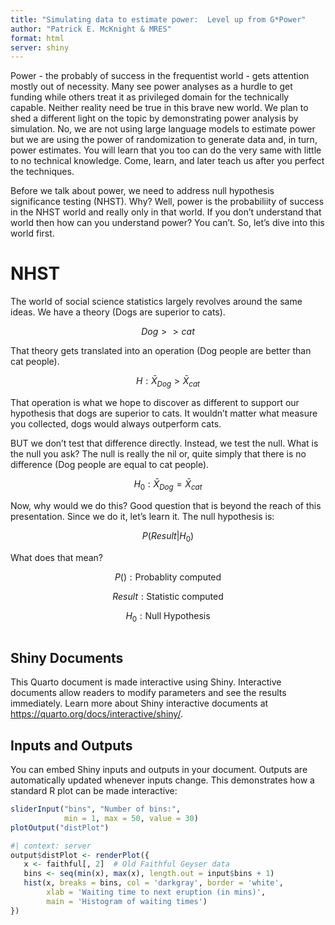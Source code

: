 ```yaml
---
title: "Simulating data to estimate power:  Level up from G*Power"
author: "Patrick E. McKnight & MRES"
format: html
server: shiny
---
```


Power - the probably of success in the frequentist world - gets attention mostly out of necessity. Many see power analyses as a hurdle to get funding while others treat it as privileged domain for the technically capable. Neither reality need be true in this brave new world. We plan to shed a different light on the topic by demonstrating power analysis by simulation. No, we are not using large language models to estimate power but we are using the power of randomization to generate data and, in turn, power estimates. You will learn that you too can do the very same with little to no technical knowledge. Come, learn, and later teach us after you perfect the techniques.

Before we talk about power, we need to address null hypothesis significance testing (NHST). Why? Well, power is the probabiliity of success in the NHST world and really only in that world. If you don't understand that world then how can you understand power? You can't. So, let's dive into this world first.

# NHST

The world of social science statistics largely revolves around the same ideas. We have a theory (Dogs are superior to cats).

$$
Dog >> cat
$$

That theory gets translated into an operation (Dog people are better than cat people).

$$
H: \bar{X}_{Dog} > \bar{X}_{cat}
$$

That operation is what we hope to discover as different to support our hypothesis that dogs are superior to cats. It wouldn't matter what measure you collected, dogs would always outperform cats.

BUT we don't test that difference directly. Instead, we test the null. What is the null you ask? The null is really the nil or, quite simply that there is no difference (Dog people are equal to cat people).

$$
H_0: \bar{X}_{Dog} = \bar{X}_{cat}
$$

Now, why would we do this? Good question that is beyond the reach of this presentation. Since we do it, let's learn it. The null hypothesis is:

$$
P(Result | H_0)
$$

What does that mean?

$$
P(): \mbox{Probablity computed}
$$

$$
Result:  \mbox{Statistic computed}
$$

$$
H_0: \mbox{Null Hypothesis}
$$

```r

```

## Shiny Documents

This Quarto document is made interactive using Shiny. Interactive documents allow readers to modify parameters and see the results immediately. Learn more about Shiny interactive documents at <https://quarto.org/docs/interactive/shiny/>.

## Inputs and Outputs

You can embed Shiny inputs and outputs in your document. Outputs are automatically updated whenever inputs change. This demonstrates how a standard R plot can be made interactive:

```r
sliderInput("bins", "Number of bins:", 
            min = 1, max = 50, value = 30)
plotOutput("distPlot")
```

```r
#| context: server
output$distPlot <- renderPlot({
   x <- faithful[, 2]  # Old Faithful Geyser data
   bins <- seq(min(x), max(x), length.out = input$bins + 1)
   hist(x, breaks = bins, col = 'darkgray', border = 'white',
        xlab = 'Waiting time to next eruption (in mins)',
        main = 'Histogram of waiting times')
})
```
